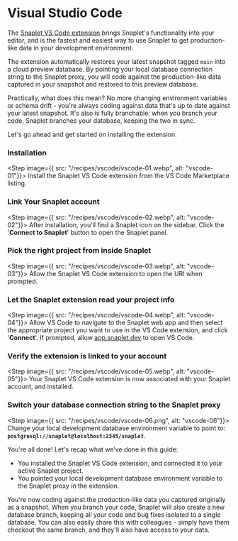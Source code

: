 
# Visual Studio Code

The [Snaplet VS Code extension](https://marketplace.visualstudio.com/items?itemName=snaplet.snaplet-vscode) brings Snaplet's functionality into your editor, and is the fastest and easiest way to use Snaplet to get production-like data in your development environment.

The extension automatically restores your latest snapshot tagged `main` into a cloud preview database. By pointing your local database connection string to the Snaplet proxy, you will code against the production-like data captured in your snapshot and restored to this preview database.

Practically, what does this mean? No more changing environment variables or schema drift - you're always coding against data that's up to date against your latest snapshot. It's also is fully branchable: when you branch your code, Snaplet branches your database, keeping the two in sync.

Let's go ahead and get started on installing the extension.

<Steps>

### Installation

<Step image={{ src: "/recipes/vscode/vscode-01.webp", alt: "vscode-01"}}>
Install the Snaplet VS Code extension from the VS Code Marketplace listing.
</Step>

### Link Your Snaplet account

<Step image={{ src: "/recipes/vscode/vscode-02.webp", alt: "vscode-02"}}>
After installation, you'll find a Snaplet icon on the sidebar. Click the '**Connect to Snaplet**' button to open the Snaplet panel.
</Step>

### Pick the right project from inside Snaplet

<Step image={{ src: "/recipes/vscode/vscode-03.webp", alt: "vscode-03"}}>
Allow the Snaplet VS Code extension to open the URI when prompted.
</Step>

### Let the Snaplet extension read your project info

<Step image={{ src: "/recipes/vscode/vscode-04.webp", alt: "vscode-04"}}>
Allow VS Code to navigate to the Snaplet web app and then select the appropriate project you want to use in the VS Code extension, and click '**Connect**'. If prompted, allow [app.snaplet.dev](http://app.snaplet.dev) to open VS Code.
</Step>

### Verify the extension is linked to your account

<Step image={{ src: "/recipes/vscode/vscode-05.webp", alt: "vscode-05"}}>
Your Snaplet VS Code extension is now associated with your Snaplet account, and installed.
</Step>

### Switch your database connection string to the Snaplet proxy

<Step image={{ src: "/recipes/vscode/vscode-06.png", alt: "vscode-06"}}>
Change your local development database environment variable to point to: **`postgresql://snaplet@localhost:2345/snaplet`**.
</Step>

</Steps>

You're all done! Let's recap what we've done in this guide:

* You installed the Snaplet VS Code extension, and connected it to your active Snaplet project.
* You pointed your local development database environment variable to the Snaplet proxy in the extension.

You're now coding against the production-like data you captured originally as a snapshot. When you branch your code, Snaplet will also create a new database branch, keeping all your code and bug fixes isolated to a single database. You can also easily share this with colleagues - simply have them checkout the same branch, and they'll also have access to your data.
